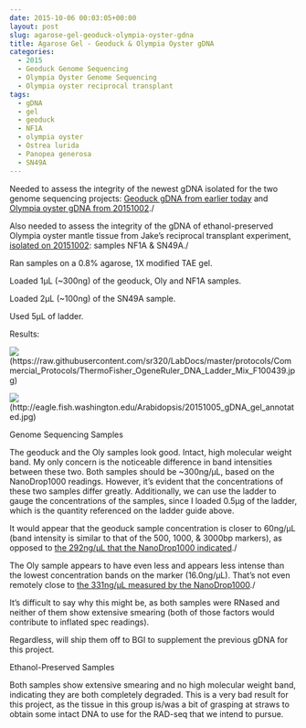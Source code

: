 ```yaml
---
date: 2015-10-06 00:03:05+00:00
layout: post
slug: agarose-gel-geoduck-olympia-oyster-gdna
title: Agarose Gel - Geoduck & Olympia Oyster gDNA
categories:
  - 2015
  - Geoduck Genome Sequencing
  - Olympia Oyster Genome Sequencing
  - Olympia oyster reciprocal transplant
tags:
  - gDNA
  - gel
  - geoduck
  - NF1A
  - olympia oyster
  - Ostrea lurida
  - Panopea generosa
  - SN49A
---
```


Needed to assess the integrity of the newest gDNA isolated for the two genome sequencing projects: [Geoduck gDNA from earlier today](https://robertslab.github.io/sams-notebook/posts/2015/2015-10-05-dna-quantification-pooled-geoduck-gdna.html) and [Olympia oyster gDNA from 20151002](https://robertslab.github.io/sams-notebook/2015/10/02/dna-isolation-geoduck-olympia-oyster.html)./

Also needed to assess the integrity of the gDNA of ethanol-preserved Olympia oyster mantle tissue from Jake's reciprocal transplant experiment, [isolated on 20151002](https://robertslab.github.io/sams-notebook/posts/2015/2015-10-02-dna-isolation-geoduck-olympia-oyster.html): samples NF1A & SN49A./

Ran samples on a 0.8% agarose, 1X modified TAE gel.

Loaded 1μL (~300ng) of the geoduck, Oly and NF1A samples.

Loaded 2μL (~100ng) of the SN49A sample.

Used 5μL of ladder.

Results:

![](https://raw.githubusercontent.com/sr320/LabDocs/master/protocols/Commercial_Protocols/ThermoFisher_OgeneRuler_DNA_Ladder_Mix_F100439.jpg)(https://raw.githubusercontent.com/sr320/LabDocs/master/protocols/Commercial_Protocols/ThermoFisher_OgeneRuler_DNA_Ladder_Mix_F100439.jpg)

![](https://eagle.fish.washington.edu/Arabidopsis/20151005_gDNA_gel_annotated.jpg)(http://eagle.fish.washington.edu/Arabidopsis/20151005_gDNA_gel_annotated.jpg)



Genome Sequencing Samples

The geoduck and the Oly samples look good. Intact, high molecular weight band. My only concern is the noticeable difference in band intensities between these two. Both samples should be ~300ng/μL, based on the NanoDrop1000 readings. However, it's evident that the concentrations of these two samples differ greatly. Additionally, we can use the ladder to gauge the concentrations of the samples, since I loaded 0.5μg of the ladder, which is the quantity referenced on the ladder guide above.

It would appear that the geoduck sample concentration is closer to 60ng/μL (band intensity is similar to that of the 500, 1000, & 3000bp markers), as opposed to [the 292ng/μL that the NanoDrop1000 indicated](https://robertslab.github.io/sams-notebook/posts/2015/2015-10-05-dna-quantification-pooled-geoduck-gdna.html)./

The Oly sample appears to have even less and appears less intense than the lowest concentration bands on the marker (16.0ng/μL). That's not even remotely close to [the 331ng/μL measured by the NanoDrop1000](https://robertslab.github.io/sams-notebook/posts/2015/2015-10-02-dna-isolation-geoduck-olympia-oyster.html)./

It's difficult to say why this might be, as both samples were RNased and neither of them show extensive smearing (both of those factors would contribute to inflated spec readings).

Regardless, will ship them off to BGI to supplement the previous gDNA for this project.

Ethanol-Preserved Samples

Both samples show extensive smearing and no high molecular weight band, indicating they are both completely degraded. This is a very bad result for this project, as the tissue in this group is/was a bit of grasping at straws to obtain some intact DNA to use for the RAD-seq that we intend to pursue.
